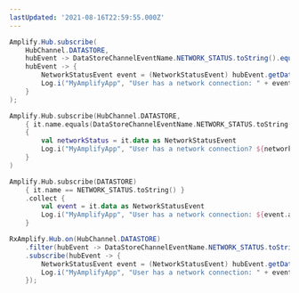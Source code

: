 ```yaml
---
lastUpdated: '2021-08-16T22:59:55.000Z'
---
```

<BlockSwitcher>
<Block name="Java">

```java
Amplify.Hub.subscribe(
    HubChannel.DATASTORE,
    hubEvent -> DataStoreChannelEventName.NETWORK_STATUS.toString().equals(hubEvent.getName()),
    hubEvent -> {
        NetworkStatusEvent event = (NetworkStatusEvent) hubEvent.getData();
        Log.i("MyAmplifyApp", "User has a network connection: " + event.getActive());
    }
);
```

</Block>
<Block name="Kotlin - Callbacks">

```kotlin
Amplify.Hub.subscribe(HubChannel.DATASTORE,
    { it.name.equals(DataStoreChannelEventName.NETWORK_STATUS.toString()) },
    { 
        val networkStatus = it.data as NetworkStatusEvent
        Log.i("MyAmplifyApp", "User has a network connection? ${networkStatus.active}")
    }
)
```

</Block>
<Block name="Kotlin - Coroutines (Beta)">

```kotlin
Amplify.Hub.subscribe(DATASTORE)
    { it.name == NETWORK_STATUS.toString() }
    .collect {
        val event = it.data as NetworkStatusEvent
        Log.i("MyAmplifyApp", "User has a network connection: ${event.active}")
    }
```

</Block>
<Block name="RxJava">

```java
RxAmplify.Hub.on(HubChannel.DATASTORE)
    .filter(hubEvent -> DataStoreChannelEventName.NETWORK_STATUS.toString().equals(hubEvent.getName()))
    .subscribe(hubEvent -> {
        NetworkStatusEvent event = (NetworkStatusEvent) hubEvent.getData();
        Log.i("MyAmplifyApp", "User has a network connection: " + event.getActive());
    });
```

</Block>

</BlockSwitcher>
